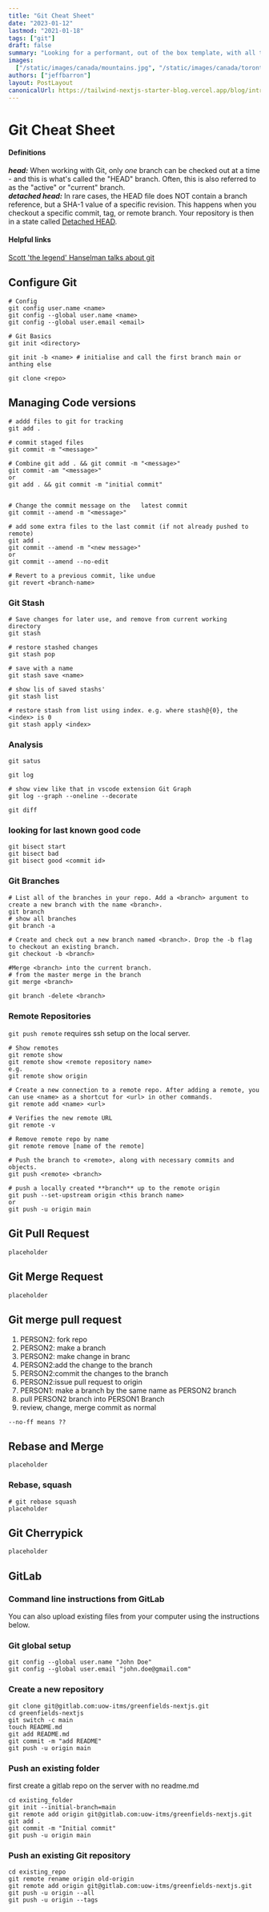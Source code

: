 ```yaml
---
title: "Git Cheat Sheet"
date: "2023-01-12"
lastmod: "2021-01-18"
tags: ["git"]
draft: false
summary: "Looking for a performant, out of the box template, with all the best in web technology to support your blogging needs? Checkout the Tailwind Nextjs Starter Blog template."
images:
  ["/static/images/canada/mountains.jpg", "/static/images/canada/toronto.jpg"]
authors: ["jeffbarron"]
layout: PostLayout
canonicalUrl: https://tailwind-nextjs-starter-blog.vercel.app/blog/introducing-tailwind-nextjs-starter-blog
---
```


# Git Cheat Sheet

#### Definitions

**_head:_** When working with Git, only *one* branch can be checked out at a time - and this is what's called the "HEAD" branch. Often, this is also referred to as the "active" or "current" branch.  
**_detached head:_** In rare cases, the HEAD file does NOT contain a branch reference, but a SHA-1 value of a specific revision. This happens when you checkout a specific commit, tag, or remote branch. Your repository is then in a state called [Detached HEAD](https://www.git-tower.com/learn/git/faq/detached-head-when-checkout-commit).

#### Helpful links

[Scott 'the legend' Hanselman talks about git](https://youtu.be/Mfz8NQncwiQ?list=PL0M0zPgJ3HSesuPIObeUVQNbKqlw5U2Vr)

## Configure Git

```shell
# Config
git config user.name <name>
git config --global user.name <name>
git config --global user.email <email>

# Git Basics
git init <directory>

git init -b <name> # initialise and call the first branch main or anthing else

git clone <repo>
```

## Managing Code versions

```shell
# addd files to git for tracking
git add .

# commit staged files
git commit -m "<message>"

# Combine git add . && git commit -m "<message>"
git commit -am "<message>"
or
git add . && git commit -m "initial commit"


# Change the commit message on the   latest commit
git commit --amend -m "<message>"

# add some extra files to the last commit (if not already pushed to remote)
git add .
git commit --amend -m "<new message>"
or
git commit --amend --no-edit

# Revert to a previous commit, like undue
git revert <branch-name>

```

### Git Stash

```shell
# Save changes for later use, and remove from current working directory
git stash

# restore stashed changes
git stash pop

# save with a name
git stash save <name>

# show lis of saved stashs'
git stash list

# restore stash from list using index. e.g. where stash@{0}, the <index> is 0
git stash apply <index>
```

### Analysis

```shell
git satus

git log

# show view like that in vscode extension Git Graph
git log --graph --oneline --decorate

git diff

```

### looking for last known good code

```shell
git bisect start
git bisect bad
git bisect good <commit id>
```

### Git Branches

```shell
# List all of the branches in your repo. Add a <branch> argument to create a new branch with the name <branch>.
git branch
# show all branches
git branch -a

# Create and check out a new branch named <branch>. Drop the -b flag to checkout an existing branch.
git checkout -b <branch>

#Merge <branch> into the current branch.
# from the master merge in the branch
git merge <branch>

git branch -delete <branch>
```

### Remote Repositories

`git push remote` requires ssh setup on the local server.

```shell
# Show remotes
git remote show
git remote show <remote repository name>
e.g.
git remote show origin

# Create a new connection to a remote repo. After adding a remote, you can use <name> as a shortcut for <url> in other commands.
git remote add <name> <url>

# Verifies the new remote URL
git remote -v

# Remove remote repo by name
git remote remove [name of the remote]

# Push the branch to <remote>, along with necessary commits and objects.
git push <remote> <branch>

# push a locally created **branch** up to the remote origin
git push --set-upstream origin <this branch name>
or
git push -u origin main
```

## Git Pull Request

```shell
placeholder
```

## Git Merge Request

```shell
placeholder
```

## Git merge pull request

1. PERSON2: fork repo
2. PERSON2: make a branch
3. PERSON2: make change in branc
4. PERSON2:add the change to the branch
5. PERSON2:commit the changes to the branch
6. PERSON2:issue pull request to origin
7. PERSON1: make a branch by the same name as PERSON2 branch
8. pull PERSON2 branch into PERSON1 Branch
9. review, change, merge commit as normal

```shell
--no-ff means ??
```

## Rebase and Merge

```shell
placeholder
```

### Rebase, squash

```shell
# git rebase squash
placeholder
```

## Git Cherrypick

```shell
placeholder
```

## GitLab

### Command line instructions from GitLab

You can also upload existing files from your computer using the instructions below.

### Git global setup

```shell
git config --global user.name "John Doe"
git config --global user.email "john.doe@gmail.com"
```

### Create a new repository

```shell
git clone git@gitlab.com:uow-itms/greenfields-nextjs.git
cd greenfields-nextjs
git switch -c main
touch README.md
git add README.md
git commit -m "add README"
git push -u origin main
```

### Push an existing folder

first create a gitlab repo on the server with no readme.md

```shell
cd existing_folder
git init --initial-branch=main
git remote add origin git@gitlab.com:uow-itms/greenfields-nextjs.git
git add .
git commit -m "Initial commit"
git push -u origin main
```

### Push an existing Git repository

```shell
cd existing_repo
git remote rename origin old-origin
git remote add origin git@gitlab.com:uow-itms/greenfields-nextjs.git
git push -u origin --all
git push -u origin --tags
```
